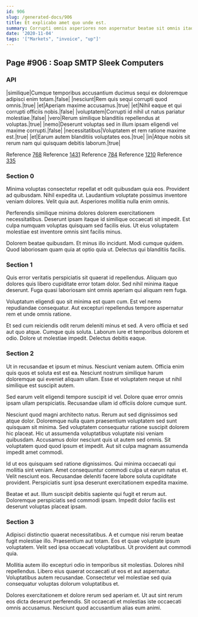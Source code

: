 ```yaml
---
id: 906
slug: /generated-docs/906
title: Et explicabo amet quo unde est.
summary: Corrupti omnis asperiores non aspernatur beatae sit omnis itaque.
date: '2020-11-04'
tags: '["Markets", "invoice", "up"]'
---
```


## Page #906 : Soap SMTP Sleek Computers
### API

|similique|Cumque temporibus accusantium ducimus sequi ex doloremque adipisci enim totam.|false|
|nesciunt|Rem quis sequi corrupti quod omnis.|true|
|et|Aperiam maxime accusamus.|true|
|et|Nihil eaque et qui corrupti officiis nobis.|false|
|voluptatem|Corrupti id nihil ut natus pariatur molestiae.|false|
|vero|Rerum similique blanditiis repellendus at voluptas.|true|
|nemo|Deserunt voluptas sed in illum ipsam eligendi vel maxime corrupti.|false|
|necessitatibus|Voluptatem et rem ratione maxime est.|true|
|et|Earum autem blanditiis voluptates eos.|true|
|in|Atque nobis sit rerum nam qui quisquam debitis laborum.|true|

Reference [768](/generated-docs/768)
Reference [1431](/generated-docs/1431)
Reference [784](/generated-docs/784)
Reference [1210](/generated-docs/1210)
Reference [335](/generated-docs/335)


### Section 0
Minima voluptas consectetur repellat et odit quibusdam quia eos. Provident ad quibusdam. Nihil expedita ut. Laudantium voluptate possimus inventore veniam dolores. Velit quia aut. Asperiores mollitia nulla enim omnis.
 Perferendis similique minima dolores dolorem exercitationem necessitatibus. Deserunt ipsam itaque id similique occaecati sit impedit. Est culpa numquam voluptas quisquam sed facilis eius. Ut eius voluptatem molestiae est inventore omnis sint facilis minus.
 Dolorem beatae quibusdam. Et minus illo incidunt. Modi cumque quidem. Quod laboriosam quam quia at optio quia ut. Delectus qui blanditiis facilis.
### Section 1
Quis error veritatis perspiciatis sit quaerat id repellendus. Aliquam quo dolores quis libero cupiditate error totam dolor. Sed nihil minima itaque deserunt. Fuga quasi laboriosam sint omnis aperiam qui aliquam rem fuga.
 Voluptatum eligendi quo sit minima est quam cum. Est vel nemo repudiandae consequatur. Aut excepturi repellendus tempore aspernatur rem et unde omnis ratione.
 Et sed cum reiciendis odit rerum deleniti minus et sed. A vero officia et sed aut quo atque. Cumque quis soluta. Laborum iure et temporibus dolorem et odio. Dolore ut molestiae impedit. Delectus debitis eaque.
### Section 2
Ut in recusandae et ipsum et minus. Nesciunt veniam autem. Officia enim quis quos et soluta est est ea. Nesciunt nostrum similique harum doloremque qui eveniet aliquam ullam. Esse et voluptatem neque ut nihil similique est suscipit autem.
 Sed earum velit eligendi tempore suscipit id vel. Dolore quae error omnis ipsam ullam perspiciatis. Recusandae ullam id officiis dolore cumque sunt.
 Nesciunt quod magni architecto natus. Rerum aut sed dignissimos sed atque dolor. Doloremque nulla quam praesentium voluptatem sed sunt quisquam sit minima. Sed voluptatem consequatur ratione suscipit dolorem hic placeat.
Hic ut assumenda voluptatibus voluptate nisi veniam quibusdam. Accusamus dolor nesciunt quis ut autem sed omnis. Sit voluptatem quod quod ipsum et impedit. Aut sit culpa magnam assumenda impedit amet commodi.
 Id ut eos quisquam sed ratione dignissimos. Qui minima occaecati qui mollitia sint veniam. Amet consequuntur commodi culpa ut earum natus et. Velit nesciunt eos. Recusandae deleniti facere labore soluta cupiditate provident. Perspiciatis sunt ipsa deserunt exercitationem expedita maxime.
 Beatae et aut. Illum suscipit debitis sapiente qui fugit et rerum aut. Doloremque perspiciatis sed commodi ipsam. Impedit dolor facilis est deserunt voluptas placeat ipsam.
### Section 3
Adipisci distinctio quaerat necessitatibus. A et cumque nisi rerum beatae fugit molestiae illo. Praesentium aut totam. Eos et quae voluptate ipsum voluptatem. Velit sed ipsa occaecati voluptatibus. Ut provident aut commodi quia.
 Mollitia autem illo excepturi odio in temporibus sit molestias. Dolores nihil repellendus. Libero eius quaerat occaecati ut eos et aut aspernatur. Voluptatibus autem recusandae. Consectetur vel molestiae sed quia consequatur voluptas dolorum voluptatibus et.
 Dolores exercitationem et dolore rerum sed aperiam et. Ut aut sint rerum eos dicta deserunt perferendis. Sit occaecati et molestias iste occaecati omnis accusamus. Nesciunt quod accusantium alias eum animi.
